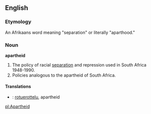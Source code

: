 ==English==
===Etymology===
An Afrikaans word meaning "separation" or literally "aparthood."
===Noun===
'''apartheid'''
#The policy of racial [[separation]] and repression used in South Africa 1948-1990. 
#Policies analogous to the apartheid of South Africa.

====Translations====
*{{fi}}: [[rotuerottelu]], apartheid

[[pl:Apartheid]]